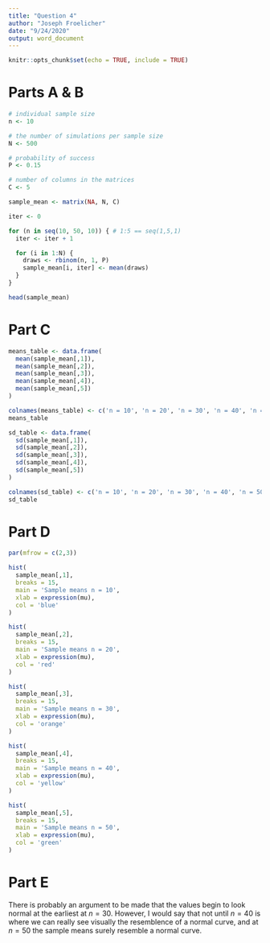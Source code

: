 ```yaml
---
title: "Question 4"
author: "Joseph Froelicher"
date: "9/24/2020"
output: word_document
---
```


```r
knitr::opts_chunk$set(echo = TRUE, include = TRUE)
```

# Parts A & B
```r
# individual sample size
n <- 10

# the number of simulations per sample size
N <- 500

# probability of success
P <- 0.15

# number of columns in the matrices
C <- 5

sample_mean <- matrix(NA, N, C)

iter <- 0

for (n in seq(10, 50, 10)) { # 1:5 == seq(1,5,1)
  iter <- iter + 1

  for (i in 1:N) {
    draws <- rbinom(n, 1, P)
    sample_mean[i, iter] <- mean(draws)
  }
}

head(sample_mean)
```

# Part C
```r
means_table <- data.frame(
  mean(sample_mean[,1]),
  mean(sample_mean[,2]),
  mean(sample_mean[,3]),
  mean(sample_mean[,4]),
  mean(sample_mean[,5])
)

colnames(means_table) <- c('n = 10', 'n = 20', 'n = 30', 'n = 40', 'n = 50')
means_table

sd_table <- data.frame(
  sd(sample_mean[,1]),
  sd(sample_mean[,2]),
  sd(sample_mean[,3]),
  sd(sample_mean[,4]),
  sd(sample_mean[,5])
)

colnames(sd_table) <- c('n = 10', 'n = 20', 'n = 30', 'n = 40', 'n = 50')
sd_table
```

# Part D
```r
par(mfrow = c(2,3))

hist(
  sample_mean[,1],
  breaks = 15,
  main = 'Sample means n = 10',
  xlab = expression(mu),
  col = 'blue'
)

hist(
  sample_mean[,2],
  breaks = 15,
  main = 'Sample means n = 20',
  xlab = expression(mu),
  col = 'red'
)

hist(
  sample_mean[,3],
  breaks = 15,
  main = 'Sample means n = 30',
  xlab = expression(mu),
  col = 'orange'
)

hist(
  sample_mean[,4],
  breaks = 15,
  main = 'Sample means n = 40',
  xlab = expression(mu),
  col = 'yellow'
)

hist(
  sample_mean[,5],
  breaks = 15,
  main = 'Sample means n = 50',
  xlab = expression(mu),
  col = 'green'
)
```

# Part E
There is probably an argument to be made that the values begin to look normal at the earliest at $n = 30$. However, I would say that not until $n = 40$ is where we can really see visually the resemblence of a normal curve, and at $n = 50$ the sample means surely resemble a normal curve.
